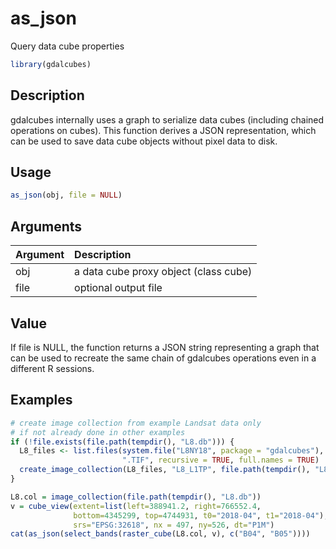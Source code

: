 # as_json

Query data cube properties



```r
library(gdalcubes)
```

## Description

gdalcubes internally uses a graph to serialize data cubes (including chained operations on cubes). This function derives a JSON
representation, which can be used to save data cube objects without pixel data to disk.


## Usage


```r
as_json(obj, file = NULL)

```


## Arguments

| Argument    | Description                       |
|:------------|:----------------------------------|
| obj | a data cube proxy object (class cube) |
| file | optional output file |


## Value

If file is NULL, the function returns a JSON string representing a graph that can be used to recreate the same
chain of gdalcubes operations even in a different R sessions.


## Examples


```r
# create image collection from example Landsat data only 
# if not already done in other examples
if (!file.exists(file.path(tempdir(), "L8.db"))) {
  L8_files <- list.files(system.file("L8NY18", package = "gdalcubes"),
                         ".TIF", recursive = TRUE, full.names = TRUE)
  create_image_collection(L8_files, "L8_L1TP", file.path(tempdir(), "L8.db"), quiet = TRUE) 
}

L8.col = image_collection(file.path(tempdir(), "L8.db"))
v = cube_view(extent=list(left=388941.2, right=766552.4, 
              bottom=4345299, top=4744931, t0="2018-04", t1="2018-04"),
              srs="EPSG:32618", nx = 497, ny=526, dt="P1M")
cat(as_json(select_bands(raster_cube(L8.col, v), c("B04", "B05"))))
```


